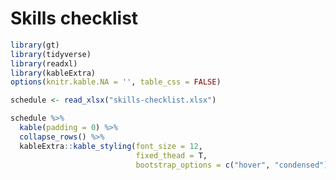 # Skills checklist

```r
library(gt)
library(tidyverse)
library(readxl)
library(kableExtra)
options(knitr.kable.NA = '', table_css = FALSE)

schedule <- read_xlsx("skills-checklist.xlsx")

schedule %>%
  kable(padding = 0) %>%
  collapse_rows() %>%
  kableExtra::kable_styling(font_size = 12,
                            fixed_thead = T,
                            bootstrap_options = c("hover", "condensed"))
```

